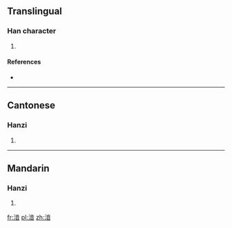 ==Translingual==

===Han character===
{{Han char|rn=85|rad=水|as=09|sn=12|four=3016<sub>1</sub>|canj=水卜廿日 (EYTA)}}

# {{defn|Han|sort=水09}}

====References====
* {{Han ref|kx=0636.110|dkj=17811|dj=1043.160|hdz=31684.050|uh=6E46|ud=28230|bh=D9E8|bd=55784}}

----

==Cantonese==

===Hanzi===
{{yue-hanzi|jyut=|y=nap6}}

# {{defn|lang=yue|sort=水09}}

----

==Mandarin==

===Hanzi===
{{cmn-hanzi|pin=[[qì]] ([[qi4]])|wg=ch'i<sup>4</sup>}}

# {{defn|lang=cmn|sort=水09}}

[[fr:湆]]
[[pl:湆]]
[[zh:湆]]